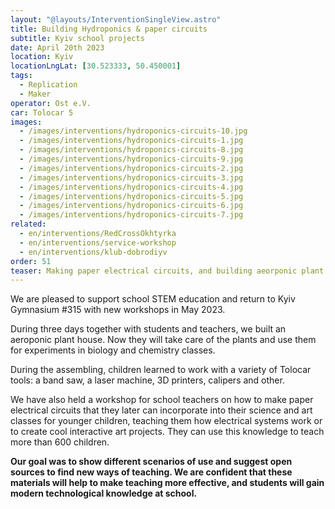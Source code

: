 ```yaml
---
layout: "@layouts/InterventionSingleView.astro"
title: Building Hydroponics & paper circuits
subtitle: Kyiv school projects
date: April 20th 2023
location: Kyiv
locationLngLat: [30.523333, 50.450001]
tags: 
  - Replication
  - Maker
operator: Ost e.V.
car: Tolocar 5
images:
  - /images/interventions/hydroponics-circuits-10.jpg
  - /images/interventions/hydroponics-circuits-1.jpg
  - /images/interventions/hydroponics-circuits-8.jpg
  - /images/interventions/hydroponics-circuits-9.jpg
  - /images/interventions/hydroponics-circuits-2.jpg
  - /images/interventions/hydroponics-circuits-3.jpg
  - /images/interventions/hydroponics-circuits-4.jpg
  - /images/interventions/hydroponics-circuits-5.jpg
  - /images/interventions/hydroponics-circuits-6.jpg
  - /images/interventions/hydroponics-circuits-7.jpg
related:
  - en/interventions/RedCrossOkhtyrka
  - en/interventions/service-workshop
  - en/interventions/klub-dobrodiyv
order: 51
teaser: Making paper electrical circuits, and building aeorponic plant houses togehter with yound school children and teachers. 
---
```

We are pleased to support school STEM education and return to Kyiv Gymnasium #315 with new workshops in May 2023.

During three days together with students and teachers, we built an aeroponic plant house. Now they will take care of the plants and use them for experiments in biology and chemistry classes.

During the assembling, children learned to work with a variety of Tolocar tools: a band saw, a laser machine, 3D printers, calipers and other.

We have also held a workshop for school teachers on how to make paper electrical circuits that they later can incorporate into their science and art classes for younger children, teaching them how electrical systems work or to create cool interactive art projects. They can use this knowledge to teach more than 600 children.

**Our goal was to show different scenarios of use and suggest open sources to find new ways of teaching. We are confident that these materials will help to make teaching more effective, and students will gain modern technological knowledge at school.**
